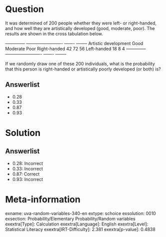 Question
========

It was determined of 200 people whether they were left- or right-handed, and how well they are artistically developed (good, moderate, poor). The results are shown in the cross tabulation below.

  -------------- ------------------------- ------- -------- Artistic development Good Moderate Poor Right-handed 42 72 56 Left-handed 18 8 4 -------------- ------------------------- ------- --------

If we randomly draw one of these 200 individuals, what is the probability that this person is right-handed or artistically poorly developed (or both) is?

Answerlist
----------

* 0.28
* 0.33
* 0.87
* 0.93

Solution
========

Answerlist
----------

* 0.28: Incorrect
* 0.33: Incorrect
* 0.87: Correct
* 0.93: Incorrect

Meta-information
================
exname: uva-random-variables-340-en
extype: schoice
exsolution: 0010
exsection: Probability/Elementary Probability/Random variables
exextra[Type]: Calculation
exextra[Language]: English
exextra[Level]: Statistical Literacy
exextra[IRT-Difficulty]: 2.381
exextra[p-value]: 0.4838

